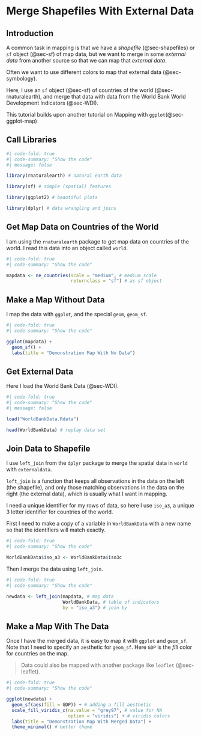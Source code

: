 # Merge Shapefiles With External Data {#sec-merging}

## Introduction

A common task in mapping is that we have a *shapefile* (@sec-shapefiles) or `sf` object (@sec-sf) of map data, but we want to merge in some *external data* from another source so that we can map that *external data*.

Often we want to use different colors to map that external data (@sec-symbology).

Here, I use an `sf` object (@sec-sf) of countries of the world (@sec-rnaturalearth), and merge that data with data from the World Bank World Development Indicators (@sec-WDI).

This tutorial builds upon another tutorial on Mapping with `ggplot`(@sec-ggplot-map)

## Call Libraries

```r
#| code-fold: true
#| code-summary: "Show the code"
#| message: false

library(rnaturalearth) # natural earth data

library(sf) # simple (spatial) features

library(ggplot2) # beautiful plots

library(dplyr) # data wrangling and joins

```

## Get Map Data on Countries of the World

I am using the `rnaturalearth` package to get map data on countries of the world. I read this data into an object called `world`.

```r
#| code-fold: true
#| code-summary: "Show the code"

mapdata <- ne_countries(scale = "medium", # medium scale
                        returnclass = "sf") # as sf object

```

## Make a Map Without Data

I map the data with `ggplot`, and the special `geom`, `geom_sf`.

```r
#| code-fold: true
#| code-summary: "Show the code"

ggplot(mapdata) + 
  geom_sf() +
  labs(title = "Demonstration Map With No Data")

```

## Get External Data

Here I load the World Bank Data (@sec-WDI).

```r
#| code-fold: true
#| code-summary: "Show the code"
#| message: false

load("WorldBankData.Rdata")

head(WorldBankData) # replay data set

```

## Join Data to Shapefile

I use `left_join` from the `dplyr` package to merge the spatial data in `world` with `externaldata`. 

`left_join` is a function that keeps all observations in the data on the left (the shapefile), and only those matching observations in the data on the right (the external data), which is usually what I want in mapping.

I need a unique identifier for my rows of data, so here I use `iso_a3`, a unique 3 letter identifier for countries of the world.

First I need to make a copy of a variable in `WorldBankData` with a new name so that the identifiers will match exactly.

```r
#| code-fold: true
#| code-summary: "Show the code"

WorldBankData$iso_a3 <- WorldBankData$iso3c 

```

Then I merge the data using `left_join`.
 
```r
#| code-fold: true
#| code-summary: "Show the code"

newdata <- left_join(mapdata, # map data
                     WorldBankData, # table of indicators
                     by = "iso_a3") # join by

```

## Make a Map With The Data

Once I have the merged data, it is easy to map it with `ggplot` and `geom_sf`. Note that I need to specify an `aes`thetic for `geom_sf`. Here `GDP` is the *fill* color for countries on the map.

> Data could also be mapped with another package like `leaflet` (@sec-leaflet).

```r
#| code-fold: true
#| code-summary: "Show the code"

ggplot(newdata) +
  geom_sf(aes(fill = GDP)) + # adding a fill aesthetic
  scale_fill_viridis_c(na.value = "grey97", # value for NA
                       option = "viridis") + # viridis colors
  labs(title = "Demonstration Map With Merged Data") +
  theme_minimal() # better theme

```




